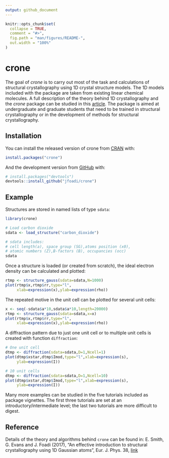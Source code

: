 ```yaml
---
output: github_document
---
```


<!-- README.md is generated from README.Rmd. Please edit that file -->

```r
knitr::opts_chunk$set(
  collapse = TRUE,
  comment = "#>",
  fig.path = "man/figures/README-",
  out.width = "100%"
)
```
# crone

<!-- badges: start -->
<!-- badges: end -->

The goal of *crone* is to carry out most of the task and calculations of structural crystallography using 1D crystal structure models. The 1D models included with the package are taken from existing linear chemical molecules. A full description of the theory behind 1D crystallography and the *crone* package can be studied in this [article](https://iopscience.iop.org/article/10.1088/1361-6404/aa8188). The package is aimed at undergraduate and graduate students that need to be trained in structural crystallography or in the development of methods for structural crystallography.

## Installation

You can install the released version of crone from [CRAN](https://CRAN.R-project.org) with:

``` r
install.packages("crone")
```

And the development version from [GitHub](https://github.com/) with:

``` r
# install.packages("devtools")
devtools::install_github("jfoadi/crone")
```
## Example

Structures are stored in named lists of type `sdata`:

```r
library(crone)

# Load carbon dioxide
sdata <- load_structure("carbon_dioxide")

# sdata includes: 
# cell length(a), space group (SG),atoms position (x0), 
# atomic numbers (Z),B-factors (B), occupancies (occ)
sdata
```

Once a structure is loaded (or created from scratch), the ideal electron density can be calculated and plotted:

```r
rtmp <- structure_gauss(sdata=sdata,N=1000)
plot(rtmp$x,rtmp$rr,type="l",
     xlab=expression(x),ylab=expression(rho))
```

The repeated motive in the unit cell can be plotted for several unit cells:

```r
x <- seq(-sdata$a*10,sdata$a*10,length=20000)
rtmp <- structure_gauss(sdata=sdata,x=x)
plot(rtmp$x,rtmp$rr,type="l",
     xlab=expression(x),ylab=expression(rho))
```

A diffraction pattern due to just one unit cell or to multiple unit cells is created with function `diffraction`:

```r
# One unit cell
dtmp <- diffraction(sdata=sdata,D=1,Ncell=1)
plot(dtmp$xstar,dtmp$Imod,type="l",xlab=expression(s),
     ylab=expression(I))

# 10 unit cells
dtmp <- diffraction(sdata=sdata,D=1,Ncell=10)
plot(dtmp$xstar,dtmp$Imod,type="l",xlab=expression(s),
     ylab=expression(I))
```

Many more examples can be studied in the five tutorials included as package vignettes. The first three tutorials are set at an introductory/intermediate level; the last two tutorials are more difficult to digest.

## Reference

Details of the theory and algorithms behind ```crone``` can be found in: E. Smith, G. Evans and J. Foadi (2017), "An effective introduction to structural crystallography using 1D Gaussian atoms", Eur. J. Phys. 38, [link](https://doi.org/10.1088/1361-6404/aa8188)
